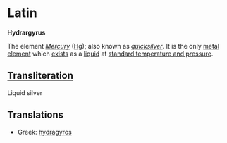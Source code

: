=Latin=

'''Hydrargyrus''' 

The element ''[[Mercury]]'' ([[Hg]]); also known as ''[[quicksilver]]''. It is the only [[metal]] [[element]] which [[exist]]s as a [[liquid]] at [[standard temperature and pressure]].

==[[Transliteration]]==
Liquid silver

==Translations==
*Greek: [[hydragyros]]